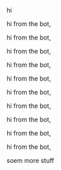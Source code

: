 hi

hi from the bot,

hi from the bot,

hi from the bot,

hi from the bot,

hi from the bot,

hi from the bot,

hi from the bot,

hi from the bot,

hi from the bot,

hi from the bot,

soem more stuff